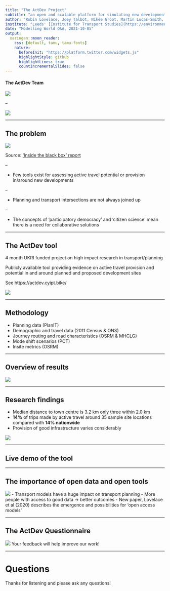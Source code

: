 ```yaml
---
title: "The ActDev Project"
subtitle: "an open and scalable platform for simulating new developments and their impacts on walking and cycling"
author: "Robin Lovelace, Joey Talbot, Nikée Groot, Martin Lucas-Smith, Patrick Johansson, Simon Nutall, Andrew Speakman, Dustin Carlino & Nathanael Sheehan"
institute: "Leeds' [Institute for Transport Studies](https://environment.leeds.ac.uk/transport) and partners"
date: "Modelling World Q&A, 2021-10-05"
output:
  xaringan::moon_reader:
    css: [default, tamu, tamu-fonts]
    nature: 
      beforeInit: "https://platform.twitter.com/widgets.js"
      highlightStyle: github
      highlightLines: true
      countIncrementalSlides: false
---
```


#### The ActDev Team

![](https://user-images.githubusercontent.com/1825120/110677777-75d36880-81cd-11eb-8c59-eb406066bc4a.png)

--

![](https://user-images.githubusercontent.com/22789869/135088260-e697f43a-a1b3-4a86-ba23-ba95ad5f8b6e.png)

---


## The problem

![](https://user-images.githubusercontent.com/1825120/103755051-1b6b2f80-5005-11eb-988b-f7c8d3108e53.png)

Source: ['Inside the black box' report](https://www.co.pierce.wa.us/DocumentCenter/View/755/A-GuideToModeling?bidId=)

--

- Few tools exist for assessing active travel potential or provision in/around new developments

--

- Planning and transport intersections are not always joined up

--

- The concepts of 'participatory democracy' and 'citizen science' mean there is a need for collaborative solutions


---

## The ActDev tool

4 month UKRI funded project on high impact research in transport/planning

Publicly available tool providing evidence on active travel provision and potential in and around planned and proposed development sites

See https://actdev.cyipt.bike/

![](https://user-images.githubusercontent.com/22789869/135095007-475b081c-6b09-435d-bde7-7a1f1079f8a8.png)

---

## Methodology

- Planning data (PlanIT)
- Demographic and travel data (2011 Census & ONS)
- Journey routing and road characteristics (OSRM & MHCLG)
- Mode shift scenarios (PCT)
- Insite metrics (OSRM)

---

## Overview of results

![](https://user-images.githubusercontent.com/22789869/135111008-3a4a61fe-bcd9-423d-87ef-25fca35c2158.png)

---

## Research findings

- Median distance to town centre is 3.2 km only three within 2.0 km
- **14%** of trips made by active travel around 35 sample site locations compared with **14% nationwide**
- Provision of good infrastructure varies considerably

![](https://user-images.githubusercontent.com/1825120/110777119-ad3b2700-8258-11eb-87f9-553449faa757.png)

---

## Live demo of the tool


---

## The importance of open data and open tools

![](https://www.robinlovelace.net/publication/lovelace-open-2020/featured.png)
- Transport models have a huge impact on transport planning
- More people with access to good data -> better outcomes
- New paper, Lovelace et al (2020) describes the emergence and possibilities for 'open access models'

---

## The ActDev Questionnaire

![](https://user-images.githubusercontent.com/1825120/110797354-e5e6fa80-8270-11eb-8b9d-26b2ac1c0403.png)
Your feedback will help improve our work!

---

# Questions

Thanks for listening and please ask any questions!
